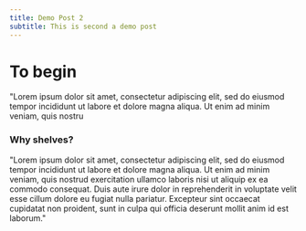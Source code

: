 ```yaml
---
title: Demo Post 2
subtitle: This is second a demo post
---
```


# To begin 

"Lorem ipsum dolor sit amet, consectetur adipiscing elit, sed do eiusmod tempor incididunt ut labore et dolore magna aliqua. Ut enim ad minim veniam, quis nostru

<DemoComponent />

### Why shelves?

"Lorem ipsum dolor sit amet, consectetur adipiscing elit, sed do eiusmod tempor incididunt ut labore et dolore magna aliqua. Ut enim ad minim veniam, quis nostrud exercitation ullamco laboris nisi ut aliquip ex ea commodo consequat. Duis aute irure dolor in reprehenderit in voluptate velit esse cillum dolore eu fugiat nulla pariatur. Excepteur sint occaecat cupidatat non proident, sunt in culpa qui officia deserunt mollit anim id est laborum."

